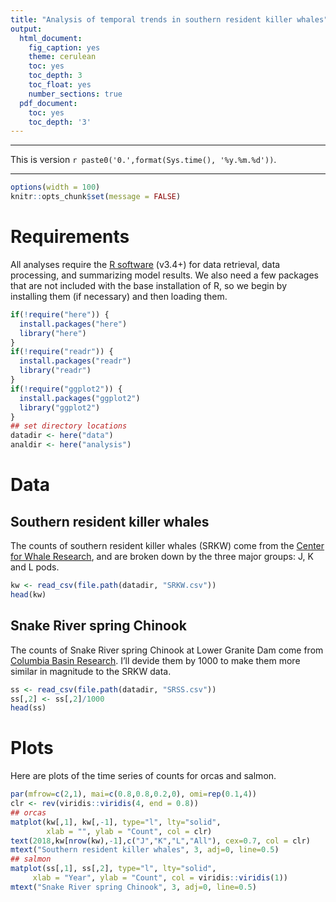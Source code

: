 ```yaml
---
title: "Analysis of temporal trends in southern resident killer whales"
output:
  html_document:
    fig_caption: yes
    theme: cerulean
    toc: yes
    toc_depth: 3
    toc_float: yes
    number_sections: true
  pdf_document:
    toc: yes
    toc_depth: '3'
---
```


***

This is version `r paste0('0.',format(Sys.time(), '%y.%m.%d'))`.

***

```r
options(width = 100)
knitr::opts_chunk$set(message = FALSE)
```

# Requirements

All analyses require the [R software](https://cran.r-project.org/) (v3.4+) for data retrieval, data processing, and summarizing model results. We also need a few packages that are not included with the base installation of R, so we begin by installing them (if necessary) and then loading them.

```r
if(!require("here")) {
  install.packages("here")
  library("here")
}
if(!require("readr")) {
  install.packages("readr")
  library("readr")
}
if(!require("ggplot2")) {
  install.packages("ggplot2")
  library("ggplot2")
}
## set directory locations
datadir <- here("data")
analdir <- here("analysis")
```

# Data

## Southern resident killer whales

The counts of southern resident killer whales (SRKW) come from the [Center for Whale Research](https://www.whaleresearch.com/orcasurvey), and are broken down by the three major groups: J, K and L pods.

```r
kw <- read_csv(file.path(datadir, "SRKW.csv"))
head(kw)
```

## Snake River spring Chinook

The counts of Snake River spring Chinook at Lower Granite Dam come from [Columbia Basin Research](http://www.cbr.washington.edu/dart/query/adult_annual_sum). I'll devide them by 1000 to make them more similar in magnitude to the SRKW data.

```r
ss <- read_csv(file.path(datadir, "SRSS.csv"))
ss[,2] <- ss[,2]/1000
head(ss)
```

# Plots

Here are plots of the time series of counts for orcas and salmon.

```r
par(mfrow=c(2,1), mai=c(0.8,0.8,0.2,0), omi=rep(0.1,4))
clr <- rev(viridis::viridis(4, end = 0.8))
## orcas
matplot(kw[,1], kw[,-1], type="l", lty="solid",
        xlab = "", ylab = "Count", col = clr)
text(2018,kw[nrow(kw),-1],c("J","K","L","All"), cex=0.7, col = clr)
mtext("Southern resident killer whales", 3, adj=0, line=0.5)
## salmon
matplot(ss[,1], ss[,2], type="l", lty="solid",
     xlab = "Year", ylab = "Count", col = viridis::viridis(1))
mtext("Snake River spring Chinook", 3, adj=0, line=0.5)
```



